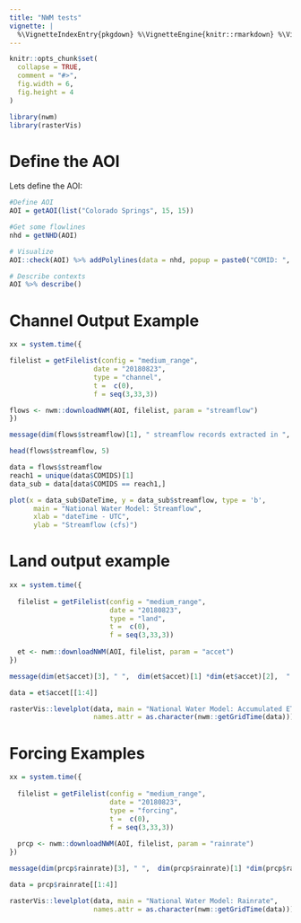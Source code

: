 ```yaml
---
title: "NWM tests"
vignette: |
  %\VignetteIndexEntry{pkgdown} %\VignetteEngine{knitr::rmarkdown} %\VignetteEncoding{UTF-8}
---
```



```r

knitr::opts_chunk$set(
  collapse = TRUE,
  comment = "#>",
  fig.width = 6, 
  fig.height = 4
)

library(nwm)
library(rasterVis)
```

# Define the AOI

Lets define the AOI:

```r

#Define AOI
AOI = getAOI(list("Colorado Springs", 15, 15))

#Get some flowlines
nhd = getNHD(AOI)

# Visualize
AOI::check(AOI) %>% addPolylines(data = nhd, popup = paste0("COMID: ", nhd$comid), weight  = nhd$streamorde)

# Describe contexts
AOI %>% describe()
```


# Channel Output Example

```r
xx = system.time({

filelist = getFilelist(config = "medium_range",
                     date = "20180823",
                     type = "channel",
                     t =  c(0),
                     f = seq(3,33,3))

flows <- nwm::downloadNWM(AOI, filelist, param = "streamflow")
})
```

```r
                   
message(dim(flows$streamflow)[1], " streamflow records extracted in ", round(xx[3], 2), " seconds")

head(flows$streamflow, 5)

```


```r

data = flows$streamflow
reach1 = unique(data$COMIDS)[1]
data_sub = data[data$COMIDS == reach1,]

plot(x = data_sub$DateTime, y = data_sub$streamflow, type = 'b',
      main = "National Water Model: Streamflow",
      xlab = "dateTime - UTC", 
      ylab = "Streamflow (cfs)")
```


# Land output example 

```r
xx = system.time({
  
  filelist = getFilelist(config = "medium_range",
                         date = "20180823",
                         type = "land",
                         t =  c(0),
                         f = seq(3,33,3))
  
  et <- nwm::downloadNWM(AOI, filelist, param = "accet")
})
```

```r
message(dim(et$accet)[3], " ",  dim(et$accet)[1] *dim(et$accet)[2],  " km2 land rasters extracted in ", round(xx[3], 2), " seconds")
```

```r
data = et$accet[[1:4]]

rasterVis::levelplot(data, main = "National Water Model: Accumulated ET", 
                     names.attr = as.character(nwm::getGridTime(data)))
```

# Forcing Examples

```r
xx = system.time({
  
  filelist = getFilelist(config = "medium_range",
                         date = "20180823",
                         type = "forcing",
                         t =  c(0),
                         f = seq(3,33,3))
  
  prcp <- nwm::downloadNWM(AOI, filelist, param = "rainrate")
})
```

```r
message(dim(prcp$rainrate)[3], " ",  dim(prcp$rainrate)[1] *dim(prcp$rainrate)[2],  " km2 land rasters extracted in ", round(xx[3], 2), " seconds")
```

```r
data = prcp$rainrate[[1:4]]

rasterVis::levelplot(data, main = "National Water Model: Rainrate", 
                     names.attr = as.character(nwm::getGridTime(data)))
```


